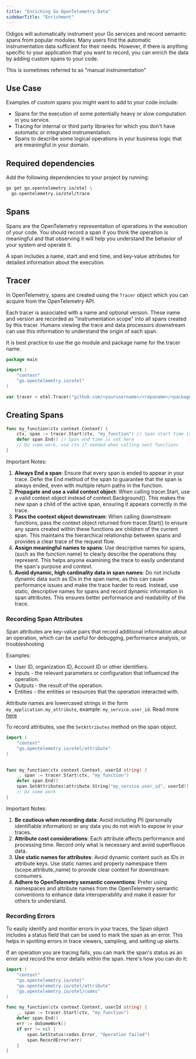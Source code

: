 ---
title: "Enriching Go OpenTelemetry Data"
sidebarTitle: "Enrichment"
---

Odigos will automatically instrument your Go services and record semantic spans from popular modules.
Many users find the automatic instrumentation data sufficient for their needs. However, if there is anything specific to your application that you want to record, you can enrich the data by adding custom spans to your code.

This is sometimes referred to as "manual instrumentation"

## Use Case

Examples of custom spans you might want to add to your code include:

- Spans for the execution of some potentially heavy or slow computation in you service.
- Tracing for internal or third party libraries for which you don't have automatic or integrated instrumentation.
- Spans to describe some logical operations in your business logic that are meaningful in your domain.

## Required dependencies

Add the following dependencies to your project by running:

```bash
go get go.opentelemetry.io/otel \
  go.opentelemetry.io/otel/trace
```

## Spans

Spans are the OpenTelemetry representation of operations in the execution of your code. You should record a span if you think the operation is meaningful and that observing it will help you understand the behavior of your system and operate it.

A span includes a name, start and end time, and key-value attributes for detailed information about the execution.

## Tracer

In OpenTelemetry, spans are created using the `Tracer` object which you can acquire from the OpenTelemetry API.

Each tracer is associated with a name and optional version. 
These name and version are recorded as "instrumentation scope" into all spans created by this tracer.
Humans viewing the trace and data processors downstream can use this information to understand the origin of each span.

It is best practice to use the go module and package name for the tracer name.

```go
package main

import (
    "context"
    "go.opentelemetry.io/otel"
)

var tracer = otel.Tracer("github.com/<yourusername>/<reponame>/<packagename>")
```

## Creating Spans

```go
func my_function(ctx context.Context) {
    ctx, span := tracer.Start(ctx, "my_function") // Span start time is set here
    defer span.End() // Span end time is set here
    // Do some work, use ctx if needed when calling next functions
}
```

Important Notes:

1. **Always End a span**:
    Ensure that every span is ended to appear in your trace. Defer the End method of the span to guarantee that the span is always ended, even with multiple return paths in the function.
2. **Propagate and use a valid context object**:
    When calling tracer.Start, use a valid context object instead of context.Background(). This makes the new span a child of the active span, ensuring it appears correctly in the trace.
3. **Pass the context object downstream**:
    When calling downstream functions, pass the context object returned from tracer.Start() to ensure any spans created within these functions are children of the current span. This maintains the hierarchical relationship between spans and provides a clear trace of the request flow.
4. **Assign meaningful names to spans**:
    Use descriptive names for spans, (such as the function name) to clearly describe the operations they represent. This helps anyone examining the trace to easily understand the span's purpose and context.
5. **Avoid dynamic, high cardinality data in span names**:
    Do not include dynamic data such as IDs in the span name, as this can cause performance issues and make the trace harder to read. Instead, use static, descriptive names for spans and record dynamic information in span attributes. This ensures better performance and readability of the trace.

### Recording Span Attributes

Span attributes are key-value pairs that record additional information about an operation, which can be useful for debugging, performance analysis, or troubleshooting

Examples:

- User ID, organization ID, Account ID or other identifiers.
- Inputs - the relevant parameters or configuration that influenced the operation.
- Outputs - the result of the operation.
- Entities - the entities or resources that the operation interacted with.

Attribute names are lowercased strings in the form `my_application.my_attribute`, example: `my_service.user_id`.
Read more [here](https://opentelemetry.io/docs/specs/semconv/general/attribute-naming/)

To record attributes, use the `SetAttributes` method on the span object.

```go
import (
    "context"
    "go.opentelemetry.io/otel/attribute"
)
    

func my_function(ctx context.Context, userId string) {
    _, span := tracer.Start(ctx, "my_function")
    defer span.End()
	span.SetAttributes(attribute.String("my_service.user_id", userId))
    // Do some work
}
```

Important Notes:

1. **Be cautious when recording data**:
    Avoid including PII (personally identifiable information) or any data you do not wish to expose in your traces.
2. **Attribute cost considerations**:
    Each attribute affects performance and processing time. Record only what is necessary and avoid superfluous data.
3. **Use static names for attributes**:
    Avoid dynamic content such as IDs in attribute keys. Use static names and properly namespace them (scope.attribute_name) to provide clear context for downstream consumers.
4. **Adhere to OpenTelemetry semantic conventions**:
    Prefer using namespaces and attribute names from the OpenTelemetry semantic conventions to enhance data interoperability and make it easier for others to understand.

### Recording Errors

To easily identify and monitor errors in your traces, the Span object includes a status field that can be used to mark the span as an error. This helps in spotting errors in trace viewers, sampling, and setting up alerts.

If an operation you are tracing fails, you can mark the span's status as an error and record the error details within the span. Here's how you can do it:

```go
import (
    "context"
    "go.opentelemetry.io/otel"
	"go.opentelemetry.io/otel/attribute"
	"go.opentelemetry.io/otel/codes"
)

func my_function(ctx context.Context, userId string) {
    _, span := tracer.Start(ctx, "my_function")
    defer span.End()
    err := doSomeWork()
    if err != nil {
    	span.SetStatus(codes.Error, "Operation failed")
	    span.RecordError(err)
    }
}

```

